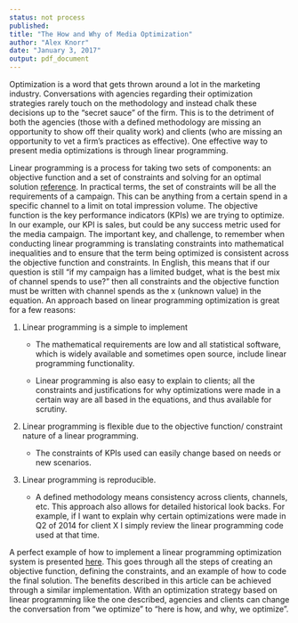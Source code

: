 ```yaml
---
status: not process
published:
title: "The How and Why of Media Optimization"
author: "Alex Knorr"
date: "January 3, 2017"
output: pdf_document
---
```


Optimization is a word that gets thrown around a lot in the marketing industry. Conversations with agencies regarding their optimization strategies rarely touch on the methodology and instead chalk these decisions up to the “secret sauce” of the firm. This is to the detriment of both the agencies (those with a defined methodology are missing an opportunity to show off their quality work) and clients (who are missing an opportunity to vet a firm’s practices as effective). One effective way to present media optimizations is through linear programming. 

Linear programming is a process for taking two sets of components: an objective function and a set of constraints and solving for an optimal solution [reference](http://www.purplemath.com/modules/linprog.htm). In practical terms, the set of constraints will be all the requirements of a campaign. This can be anything from a certain spend in a specific channel to a limit on total impression volume. The objective function is the key performance indicators (KPIs) we are trying to optimize. In our example, our KPI is sales, but could be any success metric used for the media campaign. The important key, and challenge, to remember when conducting linear programming is translating constraints into mathematical inequalities and to ensure that the term being optimized is consistent across the objective function and constraints. In English, this means that if our question is still “if my campaign has a limited budget, what is the best mix of channel spends to use?” then all constraints and the objective function must be written with channel spends as the x (unknown value) in the equation. An approach based on linear programming optimization is great for a few reasons:

1.	Linear programming is a simple to implement

    + The mathematical requirements are low and all statistical software, which is widely available and sometimes open source, include linear programming functionality. 

    + Linear programming is also easy to explain to clients; all the constraints and justifications for why optimizations were made in a certain way are all based in the equations, and thus available for scrutiny. 

2.	Linear programming is flexible due to the objective function/ constraint nature of a linear programming.

    + The constraints of KPIs used can easily change based on needs or new scenarios. 

3.	Linear programming is reproducible.

    + A defined methodology means consistency across clients, channels, etc. This approach also allows for detailed historical look backs. For example, if I want to explain why certain optimizations were made in Q2 of 2014 for client X I simply review the linear programming code used at that time. 

A perfect example of how to implement a linear programming optimization system is presented [here](http://www.marketingdistillery.com/2014/08/30/marketing-optimization-with-linear-programming/). This goes through all the steps of creating an objective function, defining the constraints, and an example of how to code the final solution. The benefits described in this article can be achieved through a similar implementation. With an optimization strategy based on linear programming like the one described, agencies and clients can change the conversation from “we optimize” to “here is how, and why, we optimize”.	

